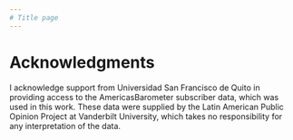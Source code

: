 ```yaml
---
# Title page
---
```


\thispagestyle{empty}

\begin{center}

\vspace*{\fill}

\Huge{Title of the paper}

\Large{Daniel Sánchez Pazmiño}

POL837 Issues in Comparative Politics

Spring 2024

\textbf{Student ID}: 301560593

Professor Eline de Rooij, Ph.D.

\textbf{Word count}: 4854

\vspace*{\fill}

\end{center}

\clearpage

\begin{abstract}
\textit{
\lipsum[1]}
\end{abstract}

# Acknowledgments {.unnumbered}

I acknowledge support from Universidad San Francisco de Quito in providing access to the AmericasBarometer subscriber data, which was used in this work. These data were supplied by the Latin American Public Opinion Project at Vanderbilt University, which takes no responsibility for any interpretation of the data.

